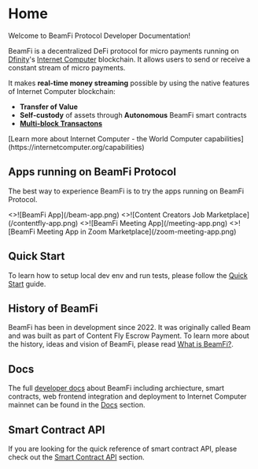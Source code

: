 # Home

Welcome to BeamFi Protocol Developer Documentation!

BeamFi is a decentralized DeFi protocol for micro payments running on [Dfinity](https://dfinity.org)'s [Internet Computer](https://internetcomputer.org) blockchain.
It allows users to send or receive a constant stream of micro payments.

It makes **real-time money streaming** possible by using the native features of Internet Computer blockchain:

- **Transfer of Value**
- **Self-custody** of assets through **Autonomous** BeamFi smart contracts
- [**Multi-block Transactons**](https://internetcomputer.org/capabilities/multi-block-transactions)


<Callout type="info" emoji="ℹ️">
  [Learn more about Internet Computer - the World Computer
  capabilities](https://internetcomputer.org/capabilities)
</Callout>

## Apps running on BeamFi Protocol


The best way to experience BeamFi is to try the apps running on BeamFi Protocol.

<Cards num={2}>
  <Card
    image
    arrow
    title="BeamFi App"
    href="https://beamfi.app/getpaid"
    target="new"
  >
    <>![BeamFi App](/beam-app.png)</>
  </Card>
  <Card
    image
    arrow
    title="Content Fly App"
    href="https://main.contentfly.app/creators.html"
    target="new"
  >
    <>![Content Creators Job Marketplace](/contentfly-app.png)</>
  </Card>
  <Card
    image
    arrow
    title="BeamFi Meeting App"
    href="https://beamfi.app/newmeeting"
    target="new"
  >
    <>![BeamFi Meeting App](/meeting-app.png)</>
  </Card>
  <Card
    image
    arrow
    title="BeamFi Meeting App in Zoom Marketplace"
    href="https://marketplace.zoom.us/apps/sjH1I9WvT4O7Si2R61bbSg"
    target="new"
  >
    <>![BeamFi Meeting App in Zoom Marketplace](/zoom-meeting-app.png)</>
  </Card>
</Cards>

## Quick Start

To learn how to setup local dev env and run tests, please follow the [Quick Start](/docs/gettingstarted/quickstart) guide.

## History of BeamFi

BeamFi has been in development since 2022. It was originally called Beam and was built as part of Content Fly Escrow Payment.
To learn more about the history, ideas and vision of BeamFi, please read [What is BeamFi?](/whatis/features).

## Docs

The full [developer docs](/docs/architecture/overview) about BeamFi including archiecture, smart contracts, web frontend integration and deployment to Internet Computer mainnet can be found in the [Docs](/docs/architecture/overview) section.

## Smart Contract API

If you are looking for the quick reference of smart contract API, please check out the [Smart Contract API](/apidoc/beamout) section.
